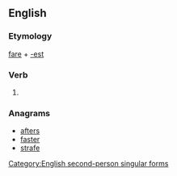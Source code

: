 ==English==

===Etymology===
[[fare]] + [[-est]]

===Verb===
{{en-verb form}}

# {{archaic}} {{form of|Second-person singular simple present form|fare}}

===Anagrams===
* [[afters#English|afters]]
* [[faster#English|faster]]
* [[strafe#English|strafe]]

[[Category:English second-person singular forms]]